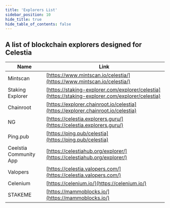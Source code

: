 ```yaml
---
title: 'Explorers List'
sidebar_position: 10
hide_title: true
hide_table_of_contents: false
---
```



<PageTitle iconUrl="img/celestia-icon.svg" title="Celestia Explorers List" />

## A list of blockchain explorers designed for Celestia

| Name             | Link |
| ---------------- | ---- |
| Mintscan | [https://www.mintscan.io/celestia/](https://www.mintscan.io/celestia/) |
| Staking Explorer | [https://staking-explorer.com/explorer/celestia](https://staking-explorer.com/explorer/celestia) |
| Chainroot | [https://explorer.chainroot.io/celestia](https://explorer.chainroot.io/celestia) |
| NG | [https://celestia.explorers.guru/](https://celestia.explorers.guru/) |
| Ping.pub | [https://ping.pub/celestia](https://ping.pub/celestia) |
| Ceelstia Community App | [https://celestiahub.org/explorer/](https://celestiahub.org/explorer/) |
| Valopers | [https://celestia.valopers.com/](https://celestia.valopers.com/) |
| Celenium | [https://celenium.io/](https://celenium.io/) |
| STAKEME | [https://mammoblocks.io/](https://mammoblocks.io/) |
